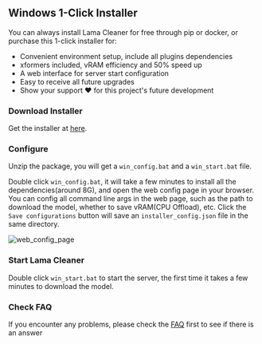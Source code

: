 
## Windows 1-Click Installer

You can always install Lama Cleaner for free through pip or docker, or purchase this 1-click installer for:

- Convenient environment setup, include all plugins dependencies
- xformers included, vRAM efficiency and 50% speed up
- A web interface for server start configuration
- Easy to receive all future upgrades
- Show your support ❤️ for this project's future development

<div className="steps-container">

### Download Installer

Get the installer at [here](https://panicbyte.lemonsqueezy.com/checkout/buy/add85395-546d-481e-a8c4-777a0da999bb).

### Configure

Unzip the package, you will get a `win_config.bat` and a `win_start.bat` file.

Double click `win_config.bat`, it will take a few minutes to install all the dependencies(around 8G), and open the web config page in your browser.
You can config all command line args in the web page, such as the path to download the model, whether to save vRAM(CPU Offload), etc.
Click the `Save configurations` button will save an `installer_config.json` file in the same directory.

![web_config_page](../../public/web_config_page.png)

### Start Lama Cleaner

Double click `win_start.bat` to start the server, the first time it takes a few minutes to download the model.

### Check FAQ

If you encounter any problems, please check the [FAQ](../frequently_asked_questions) first to see if there is an answer

</div>
